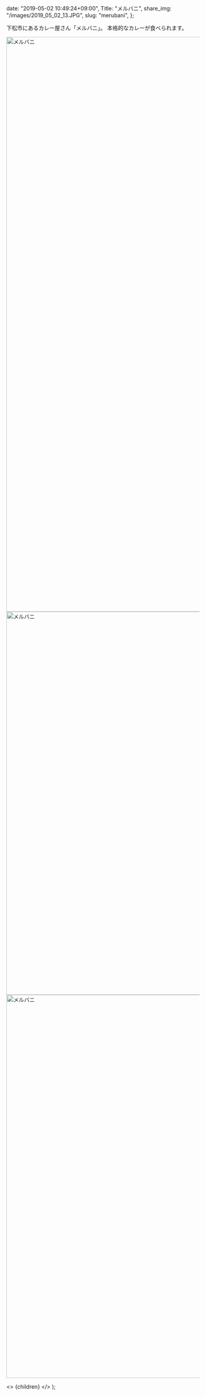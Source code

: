 
  date: "2019-05-02 10:49:24+09:00",
  Title: "メルバニ",
  share_img: "/images/2019_05_02_13.JPG",
  slug: "merubani",
};

下松市にあるカレー屋さん「メルバニ」。
本格的なカレーが食べられます。

<img src="/images/2019_05_02_11.JPG" alt="メルバニ" width="1000" height="1500" className="bg-gradient-to-r from-neutral-200 to-slate-200" />

<img src="/images/2019_05_02_12.JPG" alt="メルバニ" width="1500" height="1000" className="bg-gradient-to-r from-neutral-200 to-slate-200" />

<img src="/images/2019_05_02_13.JPG" alt="メルバニ" width="1500" height="1000" loading="lazy" className="bg-gradient-to-r from-neutral-200 to-slate-200" />

  <>
    <Head>
      <title>{meta.Title} | 異郷好実</title>
    </Head>
    <PostLayout meta={meta}>{children}</PostLayout>
  </>
);
